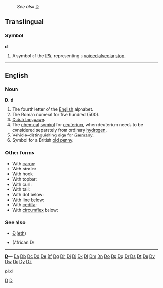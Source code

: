 :''See also'' [[D]]
==Translingual==
===Symbol===
'''d'''

#A symbol of the [[IPA]], representing a [[voiced]] [[alveolar]] [[stop]].

[[Category:IPA symbols|D]]

----

==English==
===Noun===
'''D''', '''d'''

#The fourth letter of the [[English]] alphabet.
#The Roman numeral for five hundred (500).
#[[Dutch language]].
#The [[chemical]] [[symbol]] for [[deuterium]], when deuterium needs to be considered separately from ordinary [[hydrogen]].
#Vehicle-distinguishing sign for [[Germany]].
#Symbol for a British [[old penny]].

===Other forms===
*With [[caron]]: {{IPAchar|[[ď]]}}
*With stroke: {{IPAchar|[[đ]]}}
*With hook: {{IPAchar|[[ɗ]]}}
*With topbar: {{IPAchar|[[ƌ]]}}
*With curl: {{IPAchar|[[ȡ]]}}
*With tail: {{IPAchar|[[ɖ]]}}
*With dot below: {{IPAchar|[[ḍ]]}}
*With line below: {{IPAchar|[[ḏ]]}}
*With [[cedilla]]: {{IPAchar|[[ḑ]]}}
*With [[circumflex]] below: {{IPAchar|[[ḓ]]}}

===See also===
*[[Ð]] ([[eth]])
*{{IPAchar|[[Ɖ]]}} (African D)
[[Category:Latin letters|D]]

----

{{indexletters1}}  '''[http://wiktionary.org/w/wiki.phtml?title=Special:Allpages&from=D D] '''— [http://wiktionary.org/w/wiki.phtml?title=Special:Allpages&from=Da Da] [http://wiktionary.org/w/wiki.phtml?title=Special:Allpages&from=Db Db] [http://wiktionary.org/w/wiki.phtml?title=Special:Allpages&from=Dc Dc] [http://wiktionary.org/w/wiki.phtml?title=Special:Allpages&from=Dd Dd] [http://wiktionary.org/w/wiki.phtml?title=Special:Allpages&from=De De] [http://wiktionary.org/w/wiki.phtml?title=Special:Allpages&from=Df Df] [http://wiktionary.org/w/wiki.phtml?title=Special:Allpages&from=Dg Dg] [http://wiktionary.org/w/wiki.phtml?title=Special:Allpages&from=Dh Dh] [http://wiktionary.org/w/wiki.phtml?title=Special:Allpages&from=Di Di] [http://wiktionary.org/w/wiki.phtml?title=Special:Allpages&from=Dj Dj] [http://wiktionary.org/w/wiki.phtml?title=Special:Allpages&from=Dk Dk] [http://wiktionary.org/w/wiki.phtml?title=Special:Allpages&from=Dl Dl] [http://wiktionary.org/w/wiki.phtml?title=Special:Allpages&from=Dm Dm] [http://wiktionary.org/w/wiki.phtml?title=Special:Allpages&from=Dn Dn] [http://wiktionary.org/w/wiki.phtml?title=Special:Allpages&from=Do Do] [http://wiktionary.org/w/wiki.phtml?title=Special:Allpages&from=Dp Dp] [http://wiktionary.org/w/wiki.phtml?title=Special:Allpages&from=Dq Dq] [http://wiktionary.org/w/wiki.phtml?title=Special:Allpages&from=Dr Dr] [http://wiktionary.org/w/wiki.phtml?title=Special:Allpages&from=Ds Ds] [http://wiktionary.org/w/wiki.phtml?title=Special:Allpages&from=Dt Dt] [http://wiktionary.org/w/wiki.phtml?title=Special:Allpages&from=Du Du] [http://wiktionary.org/w/wiki.phtml?title=Special:Allpages&from=Dv Dv] [http://wiktionary.org/w/wiki.phtml?title=Special:Allpages&from=Dw Dw] [http://wiktionary.org/w/wiki.phtml?title=Special:Allpages&from=Dx Dx] [http://wiktionary.org/w/wiki.phtml?title=Special:Allpages&from=Dy Dy] [http://wiktionary.org/w/wiki.phtml?title=Special:Allpages&from=Dz Dz]<br>
{{indexletters2}}

[[pl:d]]